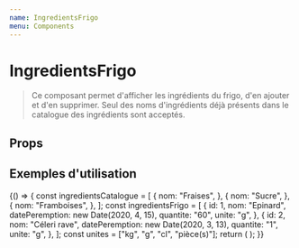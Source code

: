 ```yaml
---
name: IngredientsFrigo
menu: Components
---
```


# IngredientsFrigo


> Ce composant permet d'afficher les ingrédients du frigo, d'en ajouter
> et d'en supprimer. Seul des noms d'ingrédients déjà présents dans le catalogue
> des ingrédients sont acceptés.

## Props

<Props of={IngredientsFrigo} />

## Exemples d'utilisation

<Playground>
  {() => {
    const ingredientsCatalogue = [
      {
        nom: "Fraises",
      },
      {
        nom: "Sucre",
      },
      {
        nom: "Framboises",
      },
    ];
    const ingredientsFrigo = [
      {
        id: 1,
        nom: "Epinard",
        datePeremption: new Date(2020, 4, 15),
        quantite: "60",
        unite: "g",
      },
      {
        id: 2,
        nom: "Céleri rave",
        datePeremption: new Date(2020, 3, 13),
        quantite: "1",
        unite: "g",
      },
    ];
    const unites = ["kg", "g", "cl", "pièce(s)"];
    return (
      <IngredientsFrigo
        ingredients={ingredientsFrigo}
        possibleIngredients={ingredientsCatalogue}
        totalUnites={unites}
      />
    );
  }}
</Playground>
